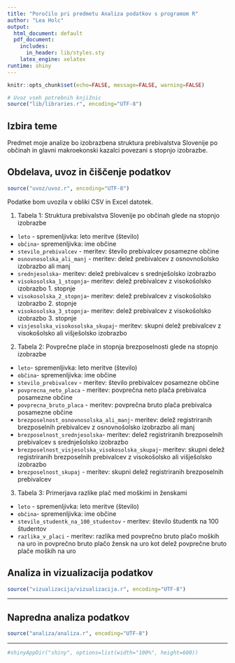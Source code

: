 ```yaml
---
title: "Poročilo pri predmetu Analiza podatkov s programom R"
author: "Lea Holc"
output:
  html_document: default
  pdf_document:
    includes:
      in_header: lib/styles.sty
    latex_engine: xelatex
runtime: shiny
---
```


```r
knitr::opts_chunk$set(echo=FALSE, message=FALSE, warning=FALSE)

# Uvoz vseh potrebnih knjižnic
source("lib/libraries.r", encoding="UTF-8")
```


## Izbira teme

Predmet moje analize bo izobrazbena struktura prebivalstva Slovenije po občinah in glavni makroekonski kazalci povezani s stopnjo izobrazbe.

## Obdelava, uvoz in čiščenje podatkov

```r
source("uvoz/uvoz.r", encoding="UTF-8")
```

Podatke bom uvozila v obliki CSV in Excel datotek.

1. Tabela 1: Struktura prebivalstva Slovenije po občinah glede na stopnjo izobrazbe

* `leto` - spremenljivka: leto meritve (število)
* `občina`- spremenljivka: ime občine
* `stevilo_prebivalcev` - meritev: število prebivalcev posamezne občine
* `osnovnosolska_ali_manj` - meritev: delež prebivalcev z osnovnošolsko izobrazbo ali manj
* `srednjesolska`- meritev: delež prebivalcev s srednješolsko izobrazbo
* `visokosolska_1_stopnja`- meritev: delež prebivalcev z visokošolsko izobrazbo 1. stopnje
* `visokosolska_2_stopnja`- meritev: delež prebivalcev z visokošolsko izobrazbo 2. stopnje
* `visokosolska_3_stopnja`- meritev: delež prebivalcev z visokošolsko izobrazbo 3. stopnje
* `visjesolska_visokosolska_skupaj`- meritev: skupni delež prebivalcev z visokošolsko ali višješolsko izobrazbo

2. Tabela 2: Povprečne plače in stopnja brezposelnosti glede na stopnjo izobrazbe

* `leto`- spremenljivka: leto meritve (število)
* `občina`- spremenljivka: ime občine
* `stevilo_prebivalcev` - meritev: število prebivalcev posamezne občine
* `povprecna_neto_placa` - meritev: povprečna neto plača prebivalca posamezne občine
* `povprecna_bruto_placa` - meritev: povprečna bruto plača prebivalca posamezne občine
* `brezposelnost_osnovnosolska_ali_manj`- meritev: delež registriranih brezposelnih prebivalcev z osnovnošolsko izobrazbo ali manj
* `brezposelnost_srednjesolska`- meritev: delež registriranih brezposelnih prebivalcev s srednješolsko izobrazbo
* `brezposelnost_visjesolska_visokosolska_skupaj`- meritev: skupni delež registriranih brezposelnih prebivalcev z visokošolsko ali višješolsko izobrazbo
* `brezposelnost_skupaj` - meritev: skupni delež registriranih brezposelnih prebivalcev

3. Tabela 3: Primerjava razlike plač med moškimi in ženskami

* `leto` - spremenljivka: leto meritve (število)
* `občina`- spremenljivka: ime občine
* `stevilo_studentk_na_100_studentov` - meritev: število študentk na 100 študentov
* `razlika_v_placi` - meritev:  razlika med povprečno bruto plačo moških na uro in povprečno bruto plačo žensk na uro kot delež povprečne bruto plače moških na uro

## Analiza in vizualizacija podatkov

```r
source("vizualizacija/vizualizacija.r", encoding="UTF-8")
```

***

## Napredna analiza podatkov

```r
source("analiza/analiza.r", encoding="UTF-8")
```

***

```r
#shinyAppDir("shiny", options=list(width="100%", height=600))
```
